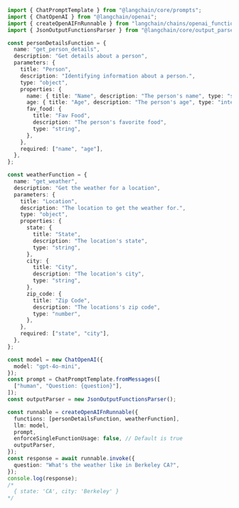 ```typescript
import { ChatPromptTemplate } from "@langchain/core/prompts";
import { ChatOpenAI } from "@langchain/openai";
import { createOpenAIFnRunnable } from "langchain/chains/openai_functions";
import { JsonOutputFunctionsParser } from "@langchain/core/output_parsers/openai_functions";

const personDetailsFunction = {
  name: "get_person_details",
  description: "Get details about a person",
  parameters: {
    title: "Person",
    description: "Identifying information about a person.",
    type: "object",
    properties: {
      name: { title: "Name", description: "The person's name", type: "string" },
      age: { title: "Age", description: "The person's age", type: "integer" },
      fav_food: {
        title: "Fav Food",
        description: "The person's favorite food",
        type: "string",
      },
    },
    required: ["name", "age"],
  },
};

const weatherFunction = {
  name: "get_weather",
  description: "Get the weather for a location",
  parameters: {
    title: "Location",
    description: "The location to get the weather for.",
    type: "object",
    properties: {
      state: {
        title: "State",
        description: "The location's state",
        type: "string",
      },
      city: {
        title: "City",
        description: "The location's city",
        type: "string",
      },
      zip_code: {
        title: "Zip Code",
        description: "The locations's zip code",
        type: "number",
      },
    },
    required: ["state", "city"],
  },
};

const model = new ChatOpenAI({
  model: "gpt-4o-mini",
});
const prompt = ChatPromptTemplate.fromMessages([
  ["human", "Question: {question}"],
]);
const outputParser = new JsonOutputFunctionsParser();

const runnable = createOpenAIFnRunnable({
  functions: [personDetailsFunction, weatherFunction],
  llm: model,
  prompt,
  enforceSingleFunctionUsage: false, // Default is true
  outputParser,
});
const response = await runnable.invoke({
  question: "What's the weather like in Berkeley CA?",
});
console.log(response);
/*
  { state: 'CA', city: 'Berkeley' }
*/
```
